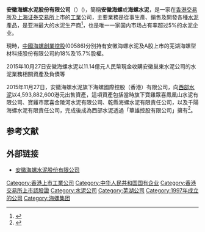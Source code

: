 {{Infobox Company 
| company_name     = 安徽海螺水泥股份有限公司
| company_name_en  = 
| company_logo     = [[File:Anhuiconch.gif|File:Anhuiconch.gif]]
| company_type     = [[上市公司|上市公司]]
| foundation       = 1997年
| location         = {{PRC}}[[安徽省|安徽省]][[芜湖市|芜湖市]]
| key_people       = [[董事长|董事长]]：[[王诚|王诚]]
| industry         = [[水泥|水泥]][[生產|生產]]和[[銷售|銷售]]
| products         = 
| revenue          = 
| operating_income = 
| net_income       = 
| num_employees    = 
| parent           = [[海螺集团|安徽海螺集团有限责任公司]]
| divisions        = 
| subsid           = 
| homepage         = [http://www.conch.cn/ 安徽海螺水泥股份有限公司]
| footnotes        = 
}}

'''安徽海螺水泥股份有限公司'''（{{hkex|914}}）({{sse|600585}})，簡稱'''安徽海螺'''或'''海螺水泥'''，是一家在[[香港交易所|香港交易所]]及[[上海证券交易所|上海证券交易所]]上市的[[工業|工業]]公司，主要業務是從事生產、銷售及開發各種[[水泥|水泥]]產品，是亚洲最大的水泥生产商<ref>{{cite news|author=郑宗斌|title=海螺水泥遭平安信托减持1.77亿股 约占总股本5%|url=http://www.caijing.com.cn/2010-10-11/110540465.html|accessdate=2010-10-13|newspaper=财经网|date=2010年10月11日|archive-date=2016-03-04|archive-url=https://web.archive.org/web/20160304094550/http://www.caijing.com.cn/2010-10-11/110540465.html|dead-url=no}}</ref>，也是唯一一家国内市场占有率超过5%的水泥企业。

現時，[[中國海螺創業控股|中國海螺創業控股]](00586)分別持有安徽海螺水泥及A股上市的芜湖海螺型材科技股份有限公司約18%及15.7%股權。

2015年10月27日安徽海螺水泥以11.14億元人民幣現金收購安徽巢東水泥公司的水泥業務相關資產及負債等

2015年11月27日，安徽海螺水泥旗下海螺國際控股（香港）有限公司，向[[西部水泥|西部水泥]]以4,593,882,600港元出售資產，這項資產包括當時旗下寶雞眾喜鳳凰山水泥有限公司、寶雞市眾喜金陵河水泥有限公司、乾縣海螺水泥有限責任公司，以及千陽海螺水泥有限責任公司，完成後成為西部水泥透過「華雄控股有限公司」擁有<ref>{{Cite web |url=http://www.hkexnews.hk/listedco/listconews/sehk/2015/1127/LTN20151127953_C.pdf |title=聯合公佈 (1) 中國西部水泥有關收購該等目標公司的主要及關連交易 (2) 海螺水泥有關出售該等目標公司及收購中國西部水泥股份的須予披露交易 (3) 創越融資有限公司代表要約人就中國西部水泥的全部已發行證券 （ 要約人及其一致行動人士已經擁有或同意收購的該等證券及 同意簽立承諾函的人士所持有的該等證券除外） 提出可能強制性無條件現金要約 (4) 可能授出中國西部水泥的特別授權以配發及發行代價股份 (5) 成立中國西部水泥的獨立董事委員會 及 (6) 恢復中國西部水泥的股份買賣 |access-date=2015-11-27 |archive-date=2020-09-19 |archive-url=https://web.archive.org/web/20200919144118/https://www1.hkexnews.hk/listedco/listconews/sehk/2015/1127/ltn20151127953_c.pdf |dead-url=no }}</ref>。

==参考文献==
<div class="references-small">
<references></references>
</div>

== 外部链接 ==
*[https://web.archive.org/web/20080215081259/http://www.conch.cn/ 安徽海螺水泥股份有限公司]

{{CSI-300}}
{{SSE 50}}

[[Category:香港上市工業公司|Category:香港上市工業公司]]
[[Category:中华人民共和国国有企业|Category:中华人民共和国国有企业]]
[[Category:香港交易所上市認股證|Category:香港交易所上市認股證]]
[[Category:水泥公司|Category:水泥公司]]
[[Category:芜湖公司|Category:芜湖公司]]
[[Category:1997年成立的公司|Category:1997年成立的公司]]
[[Category:海螺集团|Category:海螺集团]]